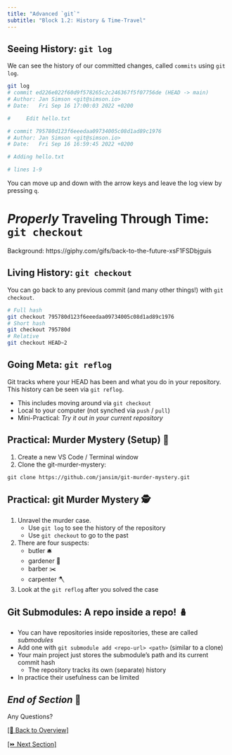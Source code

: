 ```yaml
---
title: "Advanced `git`"
subtitle: "Block 1.2: History & Time-Travel"
---
```


## Seeing History: `git log`

We can see the history of our committed changes, called `commits` using `git log`.

```bash
git log
# commit ed226e022f60d9f578265c2c246367f5f07756de (HEAD -> main)
# Author: Jan Simson <git@simson.io>
# Date:   Fri Sep 16 17:00:03 2022 +0200

#     Edit hello.txt

# commit 795780d123f6eeedaa09734005c08d1ad89c1976
# Author: Jan Simson <git@simson.io>
# Date:   Fri Sep 16 16:59:45 2022 +0200

# Adding hello.txt

# lines 1-9
```

You can move up and down with the arrow keys and leave the log view by pressing `q`.

# *Properly* Traveling Through Time: <br> `git checkout`  {background-color="black" background-opacity="0.5" background-image="images/backgrounds/back-to-the-future-travel.gif"}

::: attribution
Background: https://giphy.com/gifs/back-to-the-future-xsF1FSDbjguis
:::

## Living History: `git checkout`

You can go back to any previous commit (and many other things!) with `git checkout`.

```bash
# Full hash
git checkout 795780d123f6eeedaa09734005c08d1ad89c1976
# Short hash
git checkout 795780d
# Relative
git checkout HEAD~2
```

## Going Meta: `git reflog`

Git tracks where your HEAD has been and what you do in your repository. This history can be seen via `git reflog`.

- This includes moving around via `git checkout`
- Local to your computer (not synched via `push` / `pull`)
- Mini-Practical: *Try it out in your current repository*

## Practical: Murder Mystery (Setup) 👮 {background-color="black"  background-opacity="0.3" background-image="images/backgrounds/murder-mystery.jpg"}

::: {.nonincremental}

1. Create a new VS Code / Terminal window
2. Clone the git-murder-mystery:

:::

`git clone https://github.com/jansim/git-murder-mystery.git`

## Practical: git Murder Mystery 🕵️ {background-color="black"  background-opacity="0.3" background-image="images/backgrounds/murder-mystery.jpg"}

1. Unravel the murder case.
   - Use `git log` to see the history of the repository
   - Use `git checkout` to go to the past
2. There are four suspects:
   - butler 🛎️
   - gardener 🌳
   - barber ✂️
   - carpenter 🪓
3. Look at the `git reflog` after you solved the case

## Git Submodules: A repo inside a repo! 🪆

- You can have repositories inside repositories, these are called *submodules*
- Add one with `git submodule add <repo-url> <path>` (similar to a clone)
- Your main project just stores the submodule's path and its current commit hash
  - The repository tracks its own (separate) history
- In practice their usefulness can be limited

## *End of Section* 🎉 {background-color="black"}

:::{.r-fit-text}
Any Questions?
:::

[[🏡 Back to Overview]](./index.html)

[[⏩️ Next Section]](./1.3-branches_merging.html) 
